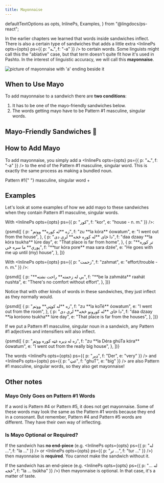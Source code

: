 ```yaml
---
title: Mayonnaise
---
```


  defaultTextOptions as opts,
  InlinePs,
  Examples,
} from "@lingdocs/ps-react";

In the earlier chapters we learned that words inside <Link to="/sandwiches/sandwiches">sandwiches</Link> inflect. There is also a certain type of sandwiches that adds a little extra <InlinePs opts={opts} ps={{ p: "ـه", f: "-a" }} /> to certain words. Some linguists might call this the "ablative" case, but that term doesn't quite fit how it's used in Pashto. In the interest of linguistic accuracy, we will call this **mayonnaise**.

<div className="text-center mb-3">
  <img
    alt="picture of mayonnaise with 'a' ending beside it"
    src={mayoImage}
    style={{ maxWidth: "250px" }}
  />
</div>

## When to Use Mayo

To add mayonnaise to a sandwich there are **two conditions**:

1. It has to be one of the mayo-friendly sandwiches below.
2. The words getting mayo have to be <Link to="/inflection/inflection-patterns/#1-basic">Pattern #1</Link> masculine, singular words.

## Mayo-Friendly Sandwiches 🥪

<MayoSandwiches opts={opts} />

## How to Add Mayo

To add mayonnaise, you simply add a <InlinePs opts={opts} ps={{ p: "ـه", f: "-a" }} /> to the end of the <Link to="/inflection/inflection-patterns/#1-basic">Pattern #1</Link> masculine, singular word. This is exactly the same process as making a <Link to="/nouns/bundled-plurals/">bundled noun</Link>.

<Formula>
  <Link to="/inflection/inflection-patterns/#1-basic">Pattern #1</Link>{" "}
  masculine, singular word + <InlinePs opts={opts} ps={{ p: "ـه", f: "-a" }} />
</Formula>

## Examples

Let's look at some examples of how we add mayo to these sandwiches when they contain <Link to="/inflection/inflection-patterns/#1-basic">Pattern #1</Link> masculine, singular words.

With <InlinePs opts={opts} ps={{ p: "کور", f: "kor", e: "house - n. m." }} />:

<Examples opts={opts}>
  {psmd([
    {
      p: "زه **له کوره** ووتم",
      f: "zu **la kóra** óowatum",
      e: "I went out from the house",
    },
    {
      p: "دا ځای **له کوره څخه** لرې دی",
      f: "daa dzaay **la kóra tsukha** lúre day",
      e: "That place is far from home",
    },
    {
      p: "**تر کوره پورې** ما سره ځي",
      f: "**tur kóra pore** maa sara dzée",
      e: "He goes with me up until (my) house",
    },
  ])}
</Examples>

With <InlinePs opts={opts} ps={{ p: "زحمت", f: "zahmat", e: "effort/trouble - n. m." }} />:

<Examples opts={opts}>
  {psmd([
    {
      p: "**بې له زحمته** راحت نشته",
      f: "**be la zahmáta** raahát nushta",
      e: "There's no comfort without effort",
    },
  ])}
</Examples>

Notice that with other kinds of words in these sandwiches, they just inflect as they normally would.

<Examples opts={opts}>
  {psmd([
    {
      p: "زه **له کوټې** ووتم",
      f: "zu **la koTé** óowatum",
      e: "I went out from the room",
    },
    {
      p: "دا ځای **له کورونو څخه** لرې دی",
      f: "daa dzaay **la koróono tsukha** lúre day",
      e: "That place is far from the houses",
    },
  ])}
</Examples>

If we put a <Link to="/inflection/inflection-patterns/#1-basic">Pattern #1</Link> masculine, singular noun in a sandwich, any <Link to="/inflection/inflection-patterns/#1-basic">Pattern #1</Link> adjectives and intensifiers will also inflect.

<Examples opts={opts}>
  {psmd([
    {
      p: "زه له ډېره غټه کوره ووتم",
      f: "zu **la Déra ghúTa kóra** óowatum",
      e: "I went out from the really big house",
    },
  ])}
</Examples>

The words <InlinePs opts={opts} ps={{ p: "ډېر", f: "Der", e: "very" }} /> and <InlinePs opts={opts} ps={{ p: "غټ", f: "ghuT", e: "big" }} /> are also <Link to="/inflection/inflection-patterns/#1-basic">Pattern #1</Link> masculine, singular words, so they also get mayonnaise!

## Other notes

### Mayo Only Goes on Pattern #1 Words

If a word is <Link to="/inflection/inflection-patterns/#4-words-with-the-pashtoon-pattern">Pattern #4</Link> or <Link to="/inflection/inflection-patterns/#5-shorter-words-that-squish">Pattern #5</Link>, it does not get mayonnaise. Some of these words may look the same as the <Link to="/inflection/inflection-patterns/#1-basic">Pattern #1</Link> words because they end in a consonant. But remember, <Link to="/inflection/inflection-patterns/#4-words-with-the-pashtoon-pattern">Pattern #4</Link> and <Link to="/inflection/inflection-patterns/#5-shorter-words-that-squish">Pattern #5</Link> words are different. They have their own way of inflecting.

### Is Mayo Optional or Required?

If the sandwich has **no end-piece** (e.g. <InlinePs opts={opts} ps={{ p: "له ...", f: "la ..." }} /> or <InlinePs opts={opts} ps={{ p: "تر ...", f: "tur ..." }} />) then mayonnaise is **required**. You cannot make the sandwich without it.

If the sandwich has an end-piece (e.g. <InlinePs opts={opts} ps={{ p: "له ... څخه", f: "la ... tsúkha" }} />) then mayonnaise is optional. In that case, it's a matter of taste.
